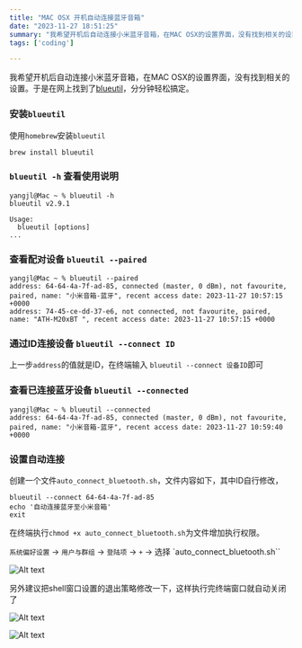```yaml
---
title: "MAC OSX 开机自动连接蓝牙音箱"
date: "2023-11-27 18:51:25"
summary: "我希望开机后自动连接小米蓝牙音箱，在MAC OSX的设置界面，没有找到相关的设置。于是在网上找到了 blueutil，分分钟轻松搞定。"
tags: ['coding']

---
```


我希望开机后自动连接小米蓝牙音箱，在MAC OSX的设置界面，没有找到相关的设置。于是在网上找到了[blueutil](https://github.com/toy/blueutil)，分分钟轻松搞定。

### 安装`blueutil`

使用`homebrew`安装`blueutil`
```shell
brew install blueutil
```

### `blueutil -h` 查看使用说明

```shell
yangjl@Mac ~ % blueutil -h
blueutil v2.9.1

Usage:
  blueutil [options]
...
```

### 查看配对设备 `blueutil --paired` 
```shell
yangjl@Mac ~ % blueutil --paired 
address: 64-64-4a-7f-ad-85, connected (master, 0 dBm), not favourite, paired, name: "小米音箱-蓝牙", recent access date: 2023-11-27 10:57:15 +0000
address: 74-45-ce-dd-37-e6, not connected, not favourite, paired, name: "ATH-M20xBT ", recent access date: 2023-11-27 10:57:15 +0000
```

### 通过ID连接设备 `blueutil --connect ID`

上一步`address`的值就是ID，在终端输入 `blueutil --connect 设备ID`即可

### 查看已连接蓝牙设备 `blueutil --connected `

```shell
yangjl@Mac ~ % blueutil --connected                
address: 64-64-4a-7f-ad-85, connected (master, 0 dBm), not favourite, paired, name: "小米音箱-蓝牙", recent access date: 2023-11-27 10:59:40 +0000
```

### 设置自动连接

创建一个文件`auto_connect_bluetooth.sh`，文件内容如下，其中ID自行修改，

```shell
blueutil --connect 64-64-4a-7f-ad-85
echo '自动连接蓝牙至小米音箱'
exit
```

在终端执行`chmod +x auto_connect_bluetooth.sh`为文件增加执行权限。

`系统偏好设置` -> `用户与群组` -> `登陆项` -> `+` -> 选择 `auto_connect_bluetooth.sh``

![Alt text](image.png)

另外建议把shell窗口设置的退出策略修改一下，这样执行完终端窗口就自动关闭了

![Alt text](image-1.png)

![Alt text](image-2.png)